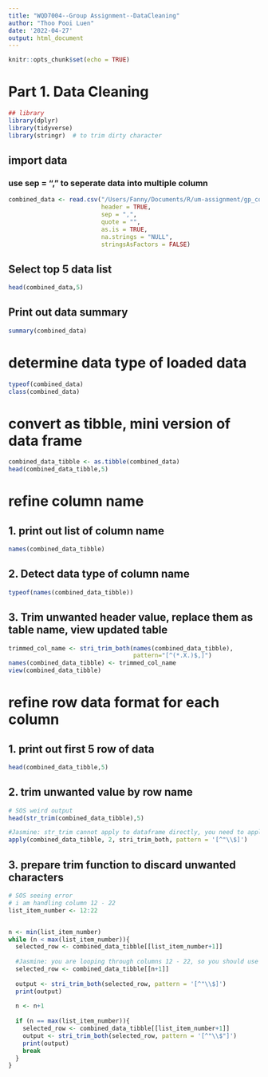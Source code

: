 ---
title: "WQD7004--Group Assignment--DataCleaning"
author: "Thoo Pooi Luen"
date: '2022-04-27'
output: html_document
---

```{r setup, include=FALSE}
knitr::opts_chunk$set(echo = TRUE)
```

# Part 1. Data Cleaning

```{r}
## library 
library(dplyr)
library(tidyverse)
library(stringr)  # to trim dirty character 
```

## import data

### use sep = "," to seperate data into multiple column

```{r}
combined_data <- read.csv("/Users/Fanny/Documents/R/um-assignment/gp_code_repository/data/student-data.csv",
                          header = TRUE, 
                          sep = ",", 
                          quote = "", 
                          as.is = TRUE,
                          na.strings = "NULL",
                          stringsAsFactors = FALSE)

```

##  Select top 5 data list 
```{r}
head(combined_data,5)
```

## Print out data summary 
```{r}
summary(combined_data)
```

# determine data type of loaded data

```{r}
typeof(combined_data)
class(combined_data)
```

# convert as tibble, mini version of data frame
```{r}
combined_data_tibble <- as.tibble(combined_data)
head(combined_data_tibble,5)
```

# refine column name
## 1. print out list of column name
```{r}
names(combined_data_tibble)
```

## 2. Detect data type of column name
```{r}
typeof(names(combined_data_tibble))
```

## 3. Trim unwanted header value, replace them as table name, view updated table
```{r}
trimmed_col_name <- stri_trim_both(names(combined_data_tibble),
                                   pattern="[^(*.X.)$,]")
names(combined_data_tibble) <- trimmed_col_name
view(combined_data_tibble)
```

# refine row data format for each column
## 1. print out first 5 row of data
```{r}
head(combined_data_tibble,5)
```

## 2. trim unwanted value by row name
```{r}
# SOS weird output 
head(str_trim(combined_data_tibble),5)

#Jasmine: str_trim cannot apply to dataframe directly, you need to apply the function to each columns using "apply"
apply(combined_data_tibble, 2, stri_trim_both, pattern = '[^"\\$]')
```

## 3. prepare trim function to discard unwanted characters
```{r}
# SOS seeing error 
# i am handling column 12 - 22
list_item_number <- 12:22


n <- min(list_item_number)
while (n < max(list_item_number)){
  selected_row <- combined_data_tibble[[list_item_number+1]]
  
  #Jasmine: you are looping through columns 12 - 22, so you should use n instead of list_item_number (a list from 12 - 22)
  selected_row <- combined_data_tibble[[n+1]]
  
  output <- stri_trim_both(selected_row, pattern = '[^"\\$]')
  print(output)
  
  n <- n+1
  
  if (n == max(list_item_number)){
    selected_row <- combined_data_tibble[[list_item_number+1]]
    output <- stri_trim_both(selected_row, pattern = '[^"\\$"]')
    print(output)
    break
  }
}
```
